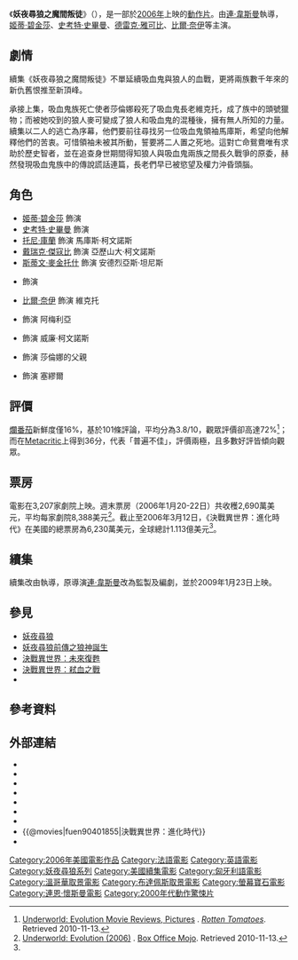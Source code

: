 {{NoteTA
|T=zh-cn:黑夜传说2;zh-tw:決戰異世界：進化時代;zh-hk:妖夜尋狼之魔間叛徒;
|G1=Show
|G2=Movie
|1=zh-cn:莎莲;zh-tw:莎倫娜;zh-hk:莎蓮;
}}
{{Infobox film
|片名        = 妖夜尋狼之魔間叛徒
|電影原名    = {{lang|en|''Underworld: Evolution''}}
|圖像        = Underworld Evolution Poster.jpg
|圖像說明    = 電影海報
|導演        = [[連·韋斯曼|連·韋斯曼]]
|監製        = {{link-en|Tom Rosenberg|Tom Rosenberg}}<br />{{link-en|Gary Lucchesi|Gary Lucchesi}}<br />李察·韋特
|製片        = Robert Bernacchi
|劇本        = {{link-en|丹尼·麥拜|Danny McBride}}
|故事        = [[連·韋斯曼|連·韋斯曼]]<br />{{link-en|丹尼·麥拜|Danny McBride}}
|原著        = {{link-en|Kevin Grevioux|Kevin Grevioux}}<br />[[連·韋斯曼|連·韋斯曼]]<br />{{link-en|丹尼·麥拜|Danny McBride}}
|主演        = [[姬蒂·碧金莎|姬蒂·碧金莎]]<br />[[史考特·史畢曼|史考特·史畢曼]]<br />[[托尼·庫蘭|托尼·庫蘭]]<br />[[德雷克·雅可比|德雷克·雅可比]]<br />[[比·乃爾|標·尼菲]]
|配樂        = [[馬哥·碧卓美|馬哥·碧卓美]]
|攝影        = {{link-en|Simon Duggan|Simon Duggan}}
|剪輯        = Nicolas Del Toth
|製片商      = {{link-en|Lakeshore Entertainment|Lakeshore Entertainment}}
|發行商      = [[螢幕寶石|螢幕寶石]]
|上映日期    = {{Flagicon|US}} 2006年1月20日<br />{{Flagicon|Hong Kong}} 2006年3月9日
|片長        = 106分鐘
|產地        = {{美國}}
|語言        = [[英語|英語]]<br />[[匈牙利語|匈牙利語]]
|預算        = 4500萬美元<ref name="Underworld: Evolution">{{cite web
|title=Underworld: Evolution
|url=http://www.the-numbers.com/movies/2006/UNDW2.php
|accessdate=2013-07-05
|archive-date=2015-09-10
|archive-url=https://web.archive.org/web/20150910162844/http://www.the-numbers.com/movie/Underworld-Evolution
|dead-url=no
}}</ref>  
|票房        = 1.11億美元<ref name="Underworld: Evolution"/> 
|前集        = 《[[妖夜尋狼|妖夜尋狼]]》
|續集        = 《[[妖夜尋狼：血姬覺醒|妖夜尋狼：血姬覺醒]]》
| cn_name    = 黑夜傳說2
| hk_name    = 妖夜尋狼之魔間叛徒
| tw_name    = 決戰異世界：進化時代
}}

《'''妖夜尋狼之魔間叛徒'''》（{{lang-en|''Underworld: Evolution''}}），是一部於[[2006年電影|2006年]]上映的[[動作片|動作片]]。由[[連·韋斯曼|連·韋斯曼]]執導，[[姬蒂·碧金莎|姬蒂·碧金莎]]、[[史考特·史畢曼|史考特·史畢曼]]、[[德雷克·雅可比|德雷克·雅可比]]、[[比尔·奈伊|比爾·奈伊]]等主演。

== 劇情 ==
續集《妖夜尋狼之魔間叛徒》不單延續吸血鬼與狼人的血戰，更將兩族數千年來的新仇舊恨推至新頂峰。

承接上集，吸血鬼族死亡使者莎倫娜殺死了吸血鬼長老維克托，成了族中的頭號獵物；而被她咬到的狼人麥可變成了狼人和吸血鬼的混種後，擁有無人所知的力量。續集以二人的逃亡為序幕，他們要前往尋找另一位吸血鬼領袖馬庫斯，希望向他解釋他們的苦衷。可惜領袖未被其所動，誓要將二人置之死地。這對亡命鴛鴦唯有求助於歷史智者，並在追查身世期間得知狼人與吸血鬼兩族之間長久戰爭的原委，赫然發現吸血鬼族中的傳說謊話連篇，長老們早已被慾望及權力沖昏頭腦。

== 角色 ==
*[[姬蒂·碧金莎|姬蒂·碧金莎]] 飾演 {{link-en|莎倫娜 (決戰異世界)|Selene (Underworld)|莎倫娜}}
*[[史考特·史畢曼|史考特·史畢曼]] 飾演 {{link-en|麥可(決戰異世界)|Underworld (film series)#Lucian|麥可}}
*[[托尼·庫蘭|托尼·庫蘭]] 飾演 馬庫斯·柯文諾斯
*[[戴瑞克·傑寇比|戴瑞克·傑寇比]] 飾演 亞歷山大·柯文諾斯
*[[斯蒂文·麥金托什|斯蒂文·麥金托什]] 飾演 安德烈亞斯·坦尼斯
*{{link-en|Shane Brolly|Shane Brolly}} 飾演 {{link-en|克拉文|Kraven (Underworld)}}
*[[比爾·奈伊|比爾·奈伊]] 飾演 維克托
*{{link-en|Zita Görög|Zita Görög}} 飾演 阿梅利亞
*{{link-en|布萊恩·斯蒂爾|Brian Steele}} 飾演 威廉·柯文諾斯
*{{link-en|Andrew Kavadas|Andrew Kavadas}} 飾演 莎倫娜的父親
*{{link-en|約翰·曼恩|Andrew Kavadas}} 飾演 塞繆爾

== 評價 ==
[[爛番茄|爛番茄]]新鮮度僅16%，基於101條評論，平均分為3.8/10，觀眾評價卻高達72%<ref>[http://www.rottentomatoes.com/m/underworld_evolution Underworld: Evolution Movie Reviews, Pictures] {{Wayback|url=http://www.rottentomatoes.com/m/underworld_evolution |date=20161020162024 }}. ''[[Rotten_Tomatoes|Rotten Tomatoes]]''. Retrieved 2010-11-13.</ref>；而在[[Metacritic|Metacritic]]上得到36分，代表「普遍不佳」，評價兩極，且多數好評皆傾向觀眾。

== 票房 ==
電影在3,207家劇院上映。週末票房（2006年1月20-22日）共收穫2,690萬美元，平均每家劇院8,388美元<ref name="Underworld: Evolution (2006)">[http://www.boxofficemojo.com/movies/?id=underworld2.htm Underworld: Evolution (2006)] {{WebCite|url=https://www.webcitation.org/6ChMoNWus?url=http://www.boxofficemojo.com/movies/?id=underworld2.htm |date=20121206030838 |dateformat=iso }}. [[Box_Office_Mojo|Box Office Mojo]]. Retrieved 2010-11-13.</ref>。截止至2006年3月12日，《決戰異世界：進化時代》在美國的總票房為6,230萬美元，全球總計1.113億美元<ref name="Underworld: Evolution (2006)"/>。

== 續集 ==
{{Main|妖夜尋狼前傳之狼神誕生}}

續集改由{{link-en|派崔克·塔托普羅斯|Patrick Tatopoulos}}執導，原導演[[連·韋斯曼|連·韋斯曼]]改為監製及編劇，並於2009年1月23日上映。

== 參見 ==
*[[妖夜尋狼|妖夜尋狼]]
*[[妖夜尋狼前傳之狼神誕生|妖夜尋狼前傳之狼神誕生]] 
*[[決戰異世界：未來復甦|決戰異世界：未來復甦]]
*[[決戰異世界：弒血之戰|決戰異世界：弒血之戰]]
*{{link-en|決戰異世界系列電影|Underworld (film series)}}

== 參考資料 ==
{{reflist| 2}}

== 外部連結 ==
{{wikiquote}}
* {{Official website|http://www.sonypictures.com/movies/underworldevolution/site/home.html}}
* {{IMDb title|0401855|決戰異世界：進化時代}}
* {{rotten-tomatoes|underworld_evolution|決戰異世界：進化時代}}
* {{mojo title|underworld2|決戰異世界：進化時代}}
* {{Amg movie|316831|決戰異世界：進化時代}}
* {{metacritic film|underworld-evolution|決戰異世界：進化時代}}
* {{Yahoomovie id|1541|決戰異世界：進化時代}}
* {{@movies|fuen90401855|決戰異世界：進化時代}}
* {{Mtime|29279|決戰異世界：進化時代}}

{{妖夜尋狼}}
{{Len Wiseman}}
{{DEFAULTSORT:Underworld: Evolution}}
[[Category:2006年美國電影作品|Category:2006年美國電影作品]]
[[Category:法語電影|Category:法語電影]]
[[Category:英語電影|Category:英語電影]]
[[Category:妖夜尋狼系列|Category:妖夜尋狼系列]]
[[Category:美國續集電影|Category:美國續集電影]]
[[Category:匈牙利語電影|Category:匈牙利語電影]]
[[Category:溫哥華取景電影|Category:溫哥華取景電影]]
[[Category:布達佩斯取景電影|Category:布達佩斯取景電影]]
[[Category:螢幕寶石電影|Category:螢幕寶石電影]]
[[Category:連恩·懷斯曼電影|Category:連恩·懷斯曼電影]]
[[Category:2000年代動作驚悚片|Category:2000年代動作驚悚片]]